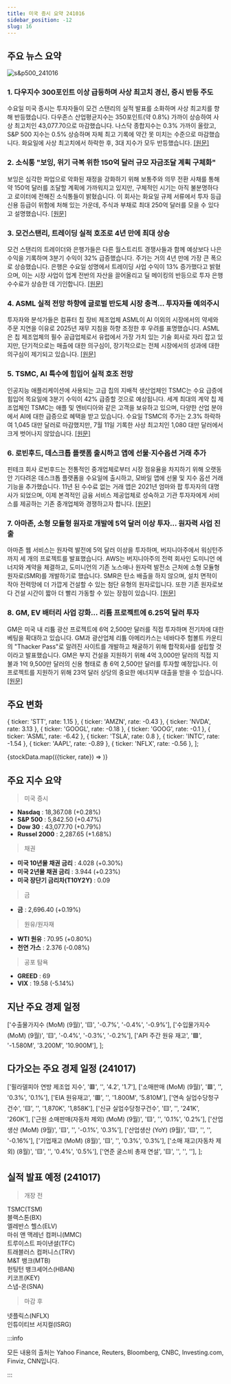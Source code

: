 ```yaml
---
title: 미국 증시 요약 241016
sidebar_position: -12
slug: 16
---
```


## 주요 뉴스 요약

![s&p500_241016](/map/241016.png)

### 1. **다우지수 300포인트 이상 급등하며 사상 최고치 경신, 증시 반등 주도**

수요일 미국 증시는 투자자들이 모건 스탠리의 실적 발표를 소화하며 사상 최고치를 향해 반등했습니다. 다우존스 산업평균지수는 350포인트(약 0.8%) 가까이 상승하여 사상 최고치인 43,077.70으로 마감했습니다. 나스닥 종합지수는 0.3% 가까이 올랐고, S&P 500 지수는 0.5% 상승하며 자체 최고 기록에 약간 못 미치는 수준으로 마감했습니다. 화요일에 사상 최고치에서 하락한 후, 3대 지수가 모두 반등했습니다. [[원문]](https://finance.yahoo.com/news/live/stock-market-today-dow-jumps-over-300-points-to-hit-fresh-record-lead-stock-rebound-200534422.html)

### 2. **소식통 "보잉, 위기 극복 위한 150억 달러 규모 자금조달 계획 구체화"**

보잉은 심각한 파업으로 악화된 재정을 강화하기 위해 보통주와 의무 전환 사채를 통해 약 150억 달러를 조달할 계획에 가까워지고 있지만, 구체적인 시기는 아직 불분명하다고 로이터에 전해진 소식통들이 밝혔습니다. 이 회사는 화요일 규제 서류에서 투자 등급 신용 등급이 위험에 처해 있는 가운데, 주식과 부채로 최대 250억 달러를 모을 수 있다고 설명했습니다. [[원문]](https://www.reuters.com/business/aerospace-defense/boeing-closes-15-billion-financing-via-stock-hybrid-bonds-2024-10-16/)

### 3. **모건스탠리, 트레이딩 실적 호조로 4년 만에 최대 상승**

모건 스탠리의 트레이더와 은행가들은 다른 월스트리트 경쟁사들과 함께 예상보다 나은 수익을 기록하며 3분기 수익이 32% 급증했습니다. 주가는 거의 4년 만에 가장 큰 폭으로 상승했습니다. 은행은 수요일 성명에서 트레이딩 사업 수익이 13% 증가했다고 밝혔으며, 이는 시장 사업이 업계 전반의 자산을 끌어올리고 딜 메이킹의 반등으로 투자 은행 수수료가 상승한 데 기인합니다. [[원문]](https://www.bloomberg.com/news/articles/2024-10-16/morgan-stanley-joins-in-wall-street-s-trading-banking-windfall?srnd=phx-markets)

### 4. **ASML 실적 전망 하향에 글로벌 반도체 시장 충격... 투자자들 예의주시**

투자자와 분석가들은 컴퓨터 칩 장비 제조업체 ASML이 AI 이외의 시장에서의 약세와 주문 지연을 이유로 2025년 재무 지침을 하향 조정한 후 우려를 표명했습니다. ASML은 칩 제조업체의 필수 공급업체로서 유럽에서 가장 가치 있는 기술 회사로 자리 잡고 있지만, 단기적으로는 매출에 대한 의구심이, 장기적으로는 전체 시장에서의 성과에 대한 의구심이 제기되고 있습니다. [[원문]](https://www.reuters.com/technology/asml-warning-shocks-global-chip-investors-2024-10-16/)

### 5. **TSMC, AI 특수에 힘입어 실적 호조 전망**

인공지능 애플리케이션에 사용되는 고급 칩의 지배적 생산업체인 TSMC는 수요 급증에 힘입어 목요일에 3분기 수익이 42% 급증할 것으로 예상됩니다. 세계 최대의 계약 칩 제조업체인 TSMC는 애플 및 엔비디아와 같은 고객을 보유하고 있으며, 다양한 산업 분야에서 AI에 대한 급증으로 혜택을 받고 있습니다. 수요일 TSMC의 주가는 2.3% 하락하여 1,045 대만 달러로 마감했지만, 7월 11일 기록한 사상 최고치인 1,080 대만 달러에서 크게 벗어나지 않았습니다. [[원문]](https://www.reuters.com/technology/tsmc-set-report-strong-profit-driven-by-ai-boom-2024-10-16/)

### 6. **로빈후드, 데스크톱 플랫폼 출시하고 앱에 선물·지수옵션 거래 추가**

핀테크 회사 로빈후드는 전통적인 중개업체로부터 시장 점유율을 차지하기 위해 오랫동안 기다려온 데스크톱 플랫폼을 수요일에 출시하고, 모바일 앱에 선물 및 지수 옵션 거래 기능을 추가했습니다. 11년 된 수수료 없는 거래 앱은 2021년 엄마와 팝 투자자의 대명사가 되었으며, 이제 본격적인 금융 서비스 제공업체로 성숙하고 기관 투자자에게 서비스를 제공하는 기존 중개업체와 경쟁하고자 합니다. [[원문]](https://www.reuters.com/technology/robinhood-launches-desktop-platform-adds-futures-index-options-trading-app-2024-10-16/)

### 7. **아마존, 소형 모듈형 원자로 개발에 5억 달러 이상 투자... 원자력 사업 진출**

아마존 웹 서비스는 원자력 발전에 5억 달러 이상을 투자하며, 버지니아주에서 워싱턴주까지 세 개의 프로젝트를 발표했습니다. AWS는 버지니아주의 전력 회사인 도미니언 에너지와 계약을 체결하고, 도미니언의 기존 노스애나 원자력 발전소 근처에 소형 모듈형 원자로(SMR)를 개발하기로 했습니다. SMR은 탄소 배출을 하지 않으며, 설치 면적이 작아 전력망에 더 가깝게 건설할 수 있는 첨단 유형의 원자로입니다. 또한 기존 원자로보다 건설 시간이 짧아 더 빨리 가동할 수 있는 장점이 있습니다. [[원문]](https://www.cnbc.com/2024/10/16/amazon-goes-nuclear-investing-more-than-500-million-to-develop-small-module-reactors.html)

### 8. **GM, EV 배터리 사업 강화... 리튬 프로젝트에 6.25억 달러 투자**

GM은 미국 내 리튬 광산 프로젝트에 6억 2,500만 달러를 직접 투자하며 전기차에 대한 베팅을 확대하고 있습니다. GM과 광산업체 리튬 아메리카스는 네바다주 험볼트 카운티의 "Thacker Pass"로 알려진 사이트를 개발하고 채굴하기 위해 합작회사를 설립할 것이라고 발표했습니다. GM은 부지 건설을 지원하기 위해 4억 3,000만 달러의 직접 지불과 1억 9,500만 달러의 신용 형태로 총 6억 2,500만 달러를 투자할 예정입니다. 이 프로젝트를 지원하기 위해 23억 달러 상당의 중요한 에너지부 대출을 받을 수 있습니다. [[원문]](https://finance.yahoo.com/news/gm-doubles-down-on-ev-batteries-invests-625m-in-lithium-project-192837313.html)

## 주요 변화

  { ticker: 'STT', rate: 1.15 },
  { ticker: 'AMZN', rate: -0.43 },
  { ticker: 'NVDA', rate: 3.13 },
  { ticker: 'GOOGL', rate: -0.18 },
  { ticker: 'GOOG', rate: -0.1 },
  { ticker: 'ASML', rate: -6.42 },
  { ticker: 'TSLA', rate: 0.8 },
  { ticker: 'INTC', rate: -1.54 },
  { ticker: 'AAPL', rate: -0.89 },
  { ticker: 'NFLX', rate: -0.56 },
];

{stockData.map(({ticker, rate}) => <StockCardMini key={ticker} ticker={ticker} rate={rate}></StockCardMini>)}

## 주요 지수 요약

> 미국 증시

- **Nasdaq** : 18,367.08 (+0.28%)
- **S&P 500** : 5,842.50 (+0.47%)
- **Dow 30** : 43,077.70 (+0.79%)
- **Russel 2000** : 2,287.65 (+1.68%)

> 채권

- **미국 10년물 채권 금리** : 4.028 (+0.30%)
- **미국 2년물 채권 금리** : 3.944 (+0.23%)
- **미국 장단기 금리차(T10Y2Y)** : 0.09

> 금

- **금** : 2,696.40 (+0.19%)

> 원유/원자재

- **WTI 원유** : 70.95 (+0.80%)
- **천연 가스** : 2.376 (-0.08%)

> 공포 탐욕

- **GREED** : 69
- **VIX** : 19.58 (-5.14%)

## 지난 주요 경제 일정

  ['수출물가지수 (MoM) (9월)', '🟨', '-0.7%', '-0.4%', '-0.9%'],
  ['수입물가지수 (MoM) (9월)', '🟨', '-0.4%', '-0.3%', '-0.2%'],
  ['API 주간 원유 재고', '🟩', '-1.580M', '3.200M', '10.900M'],
];

<EconomicCalendar data={eventsData} />

## 다가오는 주요 경제 일정 (241017)

  ['필라델피아 연방 제조업 지수', '🟥', '', '4.2', '1.7'],
  ['소매판매 (MoM) (9월)', '🟥', '', '0.3%', '0.1%'],
  ['EIA 원유재고', '🟥', '', '1.800M', '5.810M'],
  ['연속 실업수당청구건수', '🟨', '', '1,870K', '1,858K'],
  ['신규 실업수당청구건수', '🟨', '', '241K', '260K'],
  ['근원 소매판매(자동차 제외) (MoM) (9월)', '🟨', '', '0.1%', '0.2%'],
  ['산업생산 (MoM) (9월)', '🟨', '', '-0.1%', '0.3%'],
  ['산업생산 (YoY) (9월)', '🟨', '', '', '-0.16%'],
  ['기업재고 (MoM) (8월)', '🟨', '', '0.3%', '0.3%'],
  ['소매 재고(자동차 제외) (8월)', '🟨', '', '0.4%', '0.5%'],
  ['연준 굴스비 총재 연설', '🟨', '', '', ''],
];

<EconomicCalendar data={nextEventsData} />

## 실적 발표 예정 (241017)

> 개장 전

TSMC(TSM)  
블랙스톤(BX)  
엘레반스 헬스(ELV)  
마쉬 앤 맥레넌 컴퍼니(MMC)  
트루이스트 파이낸셜(TFC)  
트래블러스 컴퍼니스(TRV)  
M&T 뱅크(MTB)  
헌팅턴 뱅크셰어스(HBAN)  
키코프(KEY)  
스냅-온(SNA)

> 마감 후

넷플릭스(NFLX)  
인튜이티브 서지컬(ISRG)

:::info

모든 내용의 출처는 Yahoo Finance, Reuters, Bloomberg, CNBC, Investing.com, Finviz, CNN입니다.

:::
